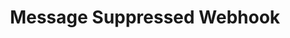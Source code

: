 ---
title: "Message Suppressed Webhook"
sidebarTitle: "Suppressed"
openapi: "/webhooks.yaml webhook message.suppressed"
---